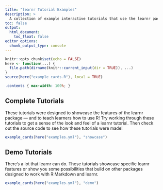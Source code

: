 ```yaml
---
title: "learnr Tutorial Examples"
description: >
  A collection of example interactive tutorials that use the learnr package.
toc: false
output:
  html_document:
    toc_float: false
editor_options: 
  chunk_output_type: console
---
```


```r
knitr::opts_chunk$set(echo = FALSE)
here <- function(...) {
  file.path(dirname(knitr::current_input(dir = TRUE)), ...)
}
source(here("example_cards.R"), local = TRUE)
```

```css
.contents { max-width: 100%; }
```

## Complete Tutorials

These tutorials were designed to showcase the features of the learnr package —
and to teach learners how to use R!
Try working through these tutorials to get a sense of the look and feel of a learnr tutorial.
Then check out the source code to see how these tutorials were made!

```r
example_cards(here("examples.yml"), "showcase")
```

## Demo Tutorials

There's a lot that learnr can do.
These tutorials showcase specific learnr features
or show you some possibilities that build on other packages designed
to work with R Markdown and learnr.

```r
example_cards(here("examples.yml"), "demo")
```

